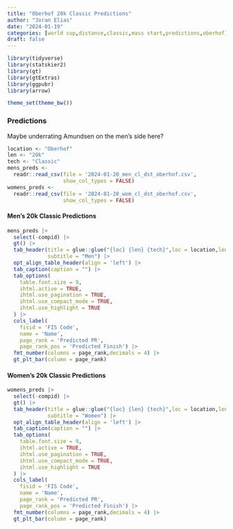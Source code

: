 ```yaml
---
title: "Oberhof 20k Classic Predictions"
author: "Joran Elias"
date: "2024-01-19"
categories: [world cup,distance,classic,mass start,predictions,oberhof]
draft: false
---
```


```r
library(tidyverse)
library(statskier2)
library(gt)
library(gtExtras)
library(ggpubr)
library(arrow)

theme_set(theme_bw())
```

### Predictions
Maybe underrating Amundsen on the men's side here?

```r
location <- "Oberhof"
len <- "20k"
tech <- "Classic"
mens_preds <- 
  readr::read_csv(file = '2024-01-20_men_cl_dst_oberhof.csv',
                  show_col_types = FALSE)
womens_preds <- 
  readr::read_csv(file = '2024-01-20_wom_cl_dst_oberhof.csv',
                  show_col_types = FALSE)
```

#### Men's 20k Classic Predictions
```r
mens_preds |> 
  select(-compid) |> 
  gt() |> 
  tab_header(title = glue::glue("{loc} {len} {tech}",loc = location,len = len,tech = tech),
             subtitle = "Men") |> 
  opt_align_table_header(align = 'left') |> 
  tab_caption(caption = "") |> 
  tab_options(
    table.font.size = 9,
    ihtml.active = TRUE,
    ihtml.use_pagination = TRUE,
    ihtml.use_compact_mode = TRUE,
    ihtml.use_highlight = TRUE
  ) |> 
  cols_label(
    fisid = 'FIS Code',
    name = 'Name',
    page_rank = 'Predicted PR',
    page_rank_pos = 'Predicted Finish') |> 
  fmt_number(columns = page_rank,decimals = 4) |> 
  gt_plt_bar(column = page_rank) 
```

#### Women's 20k Classic Predictions
```r
womens_preds |> 
  select(-compid) |> 
  gt() |> 
  tab_header(title = glue::glue("{loc} {len} {tech}",loc = location,len = len,tech = tech),
             subtitle = "Women") |>
  opt_align_table_header(align = 'left') |> 
  tab_caption(caption = "") |> 
  tab_options(
    table.font.size = 9,
    ihtml.active = TRUE,
    ihtml.use_pagination = TRUE,
    ihtml.use_compact_mode = TRUE,
    ihtml.use_highlight = TRUE
  ) |> 
  cols_label(
    fisid = 'FIS Code',
    name = 'Name',
    page_rank = 'Predicted PR',
    page_rank_pos = 'Predicted Finish') |> 
  fmt_number(columns = page_rank,decimals = 4) |> 
  gt_plt_bar(column = page_rank)
```

